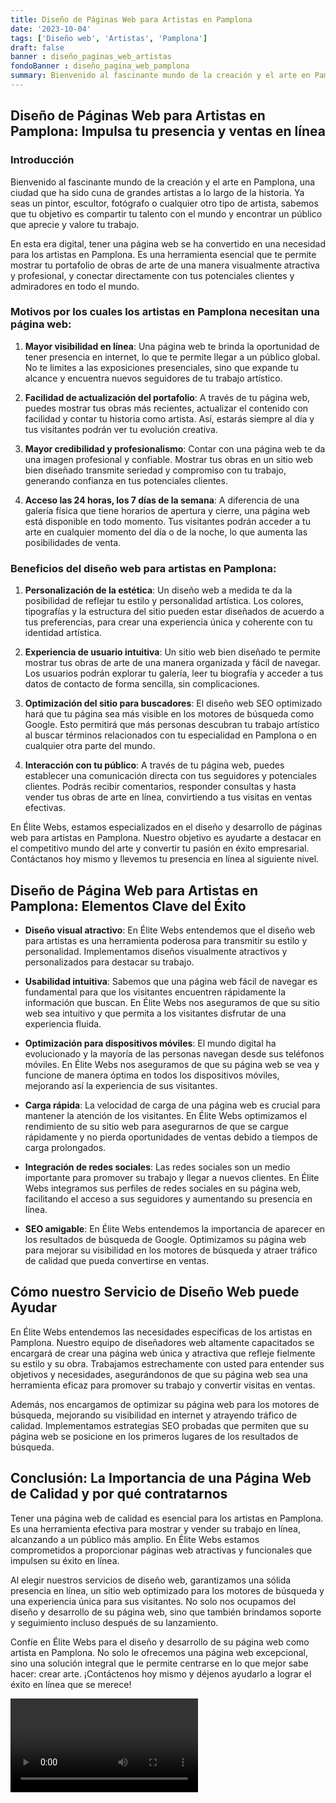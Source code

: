 ```yaml
---
title: Diseño de Páginas Web para Artistas en Pamplona
date: '2023-10-04'
tags: ['Diseño web', 'Artistas', 'Pamplona']
draft: false
banner : diseño_paginas_web_artistas
fondoBanner : diseño_pagina_web_pamplona
summary: Bienvenido al fascinante mundo de la creación y el arte en Pamplona, una ciudad que ha sido cuna de grandes artistas a lo largo de la historia. Ya seas un pintor, escultor, fotógrafo o cualquier otro tipo de artista, sabemos que tu objetivo es compartir tu talento con el mundo y encontrar un público que aprecie y valore tu trabajo.
---
```


## Diseño de Páginas Web para Artistas en Pamplona: Impulsa tu presencia y ventas en línea

### Introducción

Bienvenido al fascinante mundo de la creación y el arte en Pamplona, una ciudad que ha sido cuna de grandes artistas a lo largo de la historia. Ya seas un pintor, escultor, fotógrafo o cualquier otro tipo de artista, sabemos que tu objetivo es compartir tu talento con el mundo y encontrar un público que aprecie y valore tu trabajo.

En esta era digital, tener una página web se ha convertido en una necesidad para los artistas en Pamplona. Es una herramienta esencial que te permite mostrar tu portafolio de obras de arte de una manera visualmente atractiva y profesional, y conectar directamente con tus potenciales clientes y admiradores en todo el mundo.

### Motivos por los cuales los artistas en Pamplona necesitan una página web:

1. **Mayor visibilidad en línea**: Una página web te brinda la oportunidad de tener presencia en internet, lo que te permite llegar a un público global. No te limites a las exposiciones presenciales, sino que expande tu alcance y encuentra nuevos seguidores de tu trabajo artístico.

2. **Facilidad de actualización del portafolio**: A través de tu página web, puedes mostrar tus obras más recientes, actualizar el contenido con facilidad y contar tu historia como artista. Así, estarás siempre al día y tus visitantes podrán ver tu evolución creativa.

3. **Mayor credibilidad y profesionalismo**: Contar con una página web te da una imagen profesional y confiable. Mostrar tus obras en un sitio web bien diseñado transmite seriedad y compromiso con tu trabajo, generando confianza en tus potenciales clientes.

4. **Acceso las 24 horas, los 7 días de la semana**: A diferencia de una galería física que tiene horarios de apertura y cierre, una página web está disponible en todo momento. Tus visitantes podrán acceder a tu arte en cualquier momento del día o de la noche, lo que aumenta las posibilidades de venta.

### Beneficios del diseño web para artistas en Pamplona:

1. **Personalización de la estética**: Un diseño web a medida te da la posibilidad de reflejar tu estilo y personalidad artística. Los colores, tipografías y la estructura del sitio pueden estar diseñados de acuerdo a tus preferencias, para crear una experiencia única y coherente con tu identidad artística.

2. **Experiencia de usuario intuitiva**: Un sitio web bien diseñado te permite mostrar tus obras de arte de una manera organizada y fácil de navegar. Los usuarios podrán explorar tu galería, leer tu biografía y acceder a tus datos de contacto de forma sencilla, sin complicaciones.

3. **Optimización del sitio para buscadores**: El diseño web SEO optimizado hará que tu página sea más visible en los motores de búsqueda como Google. Esto permitirá que más personas descubran tu trabajo artístico al buscar términos relacionados con tu especialidad en Pamplona o en cualquier otra parte del mundo.

4. **Interacción con tu público**: A través de tu página web, puedes establecer una comunicación directa con tus seguidores y potenciales clientes. Podrás recibir comentarios, responder consultas y hasta vender tus obras de arte en línea, convirtiendo a tus visitas en ventas efectivas.

En Élite Webs, estamos especializados en el diseño y desarrollo de páginas web para artistas en Pamplona. Nuestro objetivo es ayudarte a destacar en el competitivo mundo del arte y convertir tu pasión en éxito empresarial. Contáctanos hoy mismo y llevemos tu presencia en línea al siguiente nivel.

<GifSeo />

<Cta />

## Diseño de Página Web para Artistas en Pamplona: Elementos Clave del Éxito

- **Diseño visual atractivo**: En Élite Webs entendemos que el diseño web para artistas es una herramienta poderosa para transmitir su estilo y personalidad. Implementamos diseños visualmente atractivos y personalizados para destacar su trabajo.

- **Usabilidad intuitiva**: Sabemos que una página web fácil de navegar es fundamental para que los visitantes encuentren rápidamente la información que buscan. En Élite Webs nos aseguramos de que su sitio web sea intuitivo y que permita a los visitantes disfrutar de una experiencia fluida.

- **Optimización para dispositivos móviles**: El mundo digital ha evolucionado y la mayoría de las personas navegan desde sus teléfonos móviles. En Élite Webs nos aseguramos de que su página web se vea y funcione de manera óptima en todos los dispositivos móviles, mejorando así la experiencia de sus visitantes.

- **Carga rápida**: La velocidad de carga de una página web es crucial para mantener la atención de los visitantes. En Élite Webs optimizamos el rendimiento de su sitio web para asegurarnos de que se cargue rápidamente y no pierda oportunidades de ventas debido a tiempos de carga prolongados.

- **Integración de redes sociales**: Las redes sociales son un medio importante para promover su trabajo y llegar a nuevos clientes. En Élite Webs integramos sus perfiles de redes sociales en su página web, facilitando el acceso a sus seguidores y aumentando su presencia en línea.

- **SEO amigable**: En Élite Webs entendemos la importancia de aparecer en los resultados de búsqueda de Google. Optimizamos su página web para mejorar su visibilidad en los motores de búsqueda y atraer tráfico de calidad que pueda convertirse en ventas.

## Cómo nuestro Servicio de Diseño Web puede Ayudar

En Élite Webs entendemos las necesidades específicas de los artistas en Pamplona. Nuestro equipo de diseñadores web altamente capacitados se encargará de crear una página web única y atractiva que refleje fielmente su estilo y su obra. Trabajamos estrechamente con usted para entender sus objetivos y necesidades, asegurándonos de que su página web sea una herramienta eficaz para promover su trabajo y convertir visitas en ventas.

Además, nos encargamos de optimizar su página web para los motores de búsqueda, mejorando su visibilidad en internet y atrayendo tráfico de calidad. Implementamos estrategias SEO probadas que permiten que su página web se posicione en los primeros lugares de los resultados de búsqueda.

## Conclusión: La Importancia de una Página Web de Calidad y por qué contratarnos

Tener una página web de calidad es esencial para los artistas en Pamplona. Es una herramienta efectiva para mostrar y vender su trabajo en línea, alcanzando a un público más amplio. En Élite Webs estamos comprometidos a proporcionar páginas web atractivas y funcionales que impulsen su éxito en línea.

Al elegir nuestros servicios de diseño web, garantizamos una sólida presencia en línea, un sitio web optimizado para los motores de búsqueda y una experiencia única para sus visitantes. No solo nos ocupamos del diseño y desarrollo de su página web, sino que también brindamos soporte y seguimiento incluso después de su lanzamiento.

Confíe en Élite Webs para el diseño y desarrollo de su página web como artista en Pamplona. No solo le ofrecemos una página web excepcional, sino una solución integral que le permite centrarse en lo que mejor sabe hacer: crear arte. ¡Contáctenos hoy mismo y déjenos ayudarlo a lograr el éxito en línea que se merece!

<Video />

<CtaBot job='Artistas' city='Pamplona'/>

<Gmaps query='Pamplona+españa+maps' />